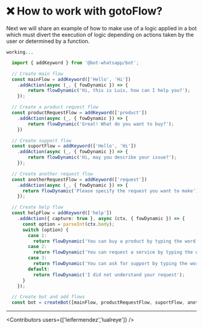 
# ❌ How to work with gotoFlow?

Next we will share an example of how to make use of a logic applied in a bot which must divert the execution of logic depending on actions taken by the user or determined by a function.

`working...`


```ts {{ title: 'app.ts' }}
  import { addKeyword } from '@bot-whatsapp/bot';

  // Create main flow
  const mainFlow = addKeyword(['Hello', 'Hi'])
    .addAction(async (_, { fowDynamic }) => {
        return flowDynamic('Hi, this is Luis, how can I help you?');
    });

  // Create a product request flow
  const productRequestFlow = addKeyword(['product'])
    .addAction(async (_, { fowDynamic }) => {
        return flowDynamic('Great! What do you want to buy?');
    })

  // Create support flow
  const suportFlow = addKeyword(['Hello', 'Hi'])
    .addAction(async (_, { fowDynamic }) => {
        return flowDynamic('Hi, may you describe your issue?');
    });

  // Create another request flow
  const anotherRequestFlow = addKeyword(['request'])
    .addAction(async (_, { fowDynamic }) => {
      return flowDynamic('Please specify the request you want to make');
    });

  // Create help flow
  const helpFlow = addKeyword(['help'])
    .addAction({ capture: true }, async (ctx, { fowDynamic }) => {
      const option = parseInt(ctx.body);
      switch (option) {
        case 1:
          return flowDynamic('You can buy a product by typing the word "product"');
        case 2:
          return flowDynamic('You can request a service by typing the word "request"');
        case 3:
          return flowDynamic('You can ask for support by typing the word "support"');
        default:
          return flowDynamic('I did not understand your request');
      }
    });

  // Create bot and add flows
  const bot = createBot([mainFlow, productRequestFlow, suportFlow, anotherRequestFlow, helpFlow]);
```

---

<Guides />

<Resources />

<Contributors users={['leifermendez','lualreye']} />